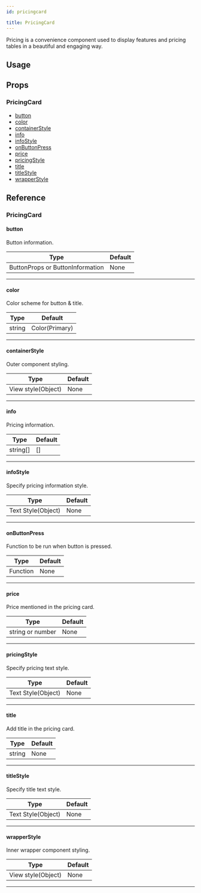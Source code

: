 ```yaml
---
id: pricingcard

title: PricingCard
---
```






Pricing is a convenience component used to display features and pricing tables in a beautiful and engaging way.

## Usage

<Usage />

## Props

### PricingCard

- [button](#button)
- [color](#color)
- [containerStyle](#containerstyle)
- [info](#info)
- [infoStyle](#infostyle)
- [onButtonPress](#onbuttonpress)
- [price](#price)
- [pricingStyle](#pricingstyle)
- [title](#title)
- [titleStyle](#titlestyle)
- [wrapperStyle](#wrapperstyle)

## Reference

### PricingCard

#### button

Button information.

| Type                             | Default |
| -------------------------------- | ------- |
| ButtonProps or ButtonInformation | None    |

---

#### color

Color scheme for button & title.

| Type   | Default        |
| ------ | -------------- |
| string | Color(Primary) |

---

#### containerStyle

Outer component styling.

| Type               | Default |
| ------------------ | ------- |
| View style(Object) | None    |

---

#### info

Pricing information.

| Type     | Default |
| -------- | ------- |
| string[] | []      |

---

#### infoStyle

Specify pricing information style.

| Type               | Default |
| ------------------ | ------- |
| Text Style(Object) | None    |

---

#### onButtonPress

Function to be run when button is pressed.

| Type     | Default |
| -------- | ------- |
| Function | None    |

---

#### price

Price mentioned in the pricing card.

| Type             | Default |
| ---------------- | ------- |
| string or number | None    |

---

#### pricingStyle

Specify pricing text style.

| Type               | Default |
| ------------------ | ------- |
| Text Style(Object) | None    |

---

#### title

Add title in the pricing card.

| Type   | Default |
| ------ | ------- |
| string | None    |

---

#### titleStyle

Specify title text style.

| Type               | Default |
| ------------------ | ------- |
| Text Style(Object) | None    |

---

#### wrapperStyle

Inner wrapper component styling.

| Type               | Default |
| ------------------ | ------- |
| View style(Object) | None    |

---
